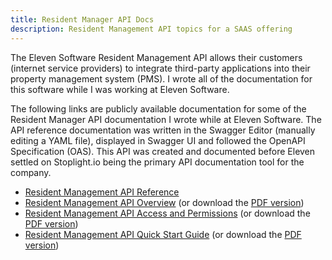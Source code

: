 ```yaml
---
title: Resident Manager API Docs
description: Resident Management API topics for a SAAS offering
---
```


The Eleven Software Resident Management API allows their customers (internet service providers) to
integrate third-party applications into their property management system (PMS). I wrote all of the
documentation for this software while I was working at Eleven Software.

The following links are publicly available documentation for some of the Resident Manager API
documentation I wrote while at Eleven Software. The API reference documentation was written in the
Swagger Editor (manually editing a YAML file), displayed in Swagger UI and followed the OpenAPI
Specification (OAS). This API was created and documented before Eleven settled on Stoplight.io being
the primary API documentation tool for the company.

* [Resident Management API Reference](https://api.11os.com/v2#/)
* [Resident Management API Overview](https://help.elevensoftware.com/hc/en-us/articles/4413314837133)
  (or download the [PDF version](/src/assets/Holden_Hewett_Resident_Management_API_Overview))
* [Resident Management API Access and Permissions](https://help.elevensoftware.com/hc/en-us/articles/4412018437773)
  (or download the [PDF version](/src/assets/Holden_Hewett_Resident_Management_API_Access_Permissions))
* [Resident Management API Quick Start Guide](https://help.elevensoftware.com/hc/en-us/articles/4412588791693)
  (or download the [PDF version](/src/assets/Holden_Hewett_Resident_Management_API_Quick_Start))
